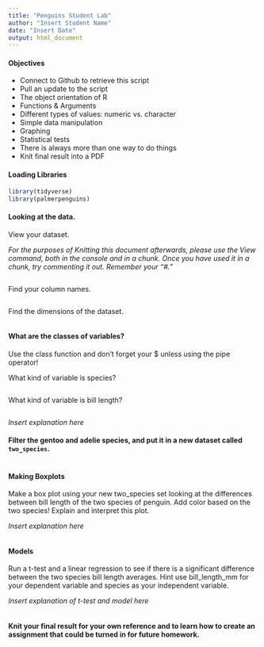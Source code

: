 ```yaml
---
title: "Penguins Student Lab"
author: "Insert Student Name"
date: "Insert Date"
output: html_document
---
```


#### Objectives
- Connect to Github to retrieve this script
- Pull an update to the script
- The object orientation of R
- Functions & Arguments
- Different types of values: numeric vs. character
- Simple data manipulation
- Graphing
- Statistical tests
- There is always more than one way to do things
- Knit final result into a PDF

#### Loading Libraries 

```r
library(tidyverse)
library(palmerpenguins)
```

#### Looking at the data. 

View your dataset.

*For the purposes of Knitting this document afterwards, please use the View command, both in the console and in a chunk. Once you have used it in a chunk, try commenting it out. Remember your "#."*

```r
```

Find your column names.
```r

```

Find the dimensions of the dataset.
```r
```


#### What are the classes of variables?


Use the class function and don't forget your $ unless using the pipe operator!

What kind of variable is species? 

```r

```

What kind of variable is bill length? 

```r

```

*Insert explanation here*


#### Filter the gentoo and adelie species, and put it in a new dataset called `two_species`.

```r

```

#### Making Boxplots

Make a box plot using your new two_species set looking at the differences between bill length of the two species of penguin. Add color based on the two species! Explain and interpret this plot.

*Insert explanation here*

```r

```

#### Models

Run a t-test and a linear regression to see if there is a significant difference between the two species bill length averages. Hint use bill_length_mm for your dependent variable and species as your independent variable. 

*Insert explanation of t-test and model here*

```r

```

#### Knit your final result for your own reference and to learn how to create an assignment that could be turned in for future homework.
